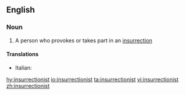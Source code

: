 ==English==

===Noun===
{{en-noun}}

# A person who provokes or takes part in an [[insurrection]]

====Translations====
{{trans-top|person who provokes insurrection}}
* Italian: {{t|it|insurrezionalista}}
{{trans-mid}}
{{trans-bottom}}

[[hy:insurrectionist]]
[[io:insurrectionist]]
[[ta:insurrectionist]]
[[vi:insurrectionist]]
[[zh:insurrectionist]]